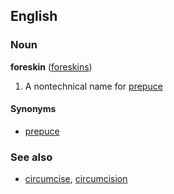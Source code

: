 ==English==
===Noun===
'''foreskin''' ([[foreskins]])

# A nontechnical name for [[prepuce]]

====Synonyms====
*[[prepuce]]

===See also===
*[[circumcise]], [[circumcision]]